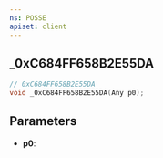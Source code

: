 ```yaml
---
ns: POSSE
apiset: client
---
```

## _0xC684FF658B2E55DA

```c
// 0xC684FF658B2E55DA
void _0xC684FF658B2E55DA(Any p0);
```


## Parameters
* **p0**: